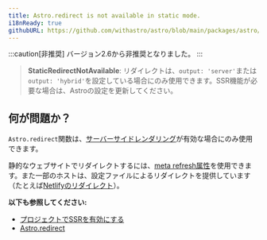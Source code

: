 ```yaml
---
title: Astro.redirect is not available in static mode.
i18nReady: true
githubURL: https://github.com/withastro/astro/blob/main/packages/astro/src/core/errors/errors-data.ts
---
```


:::caution[非推奨]
バージョン2.6から非推奨となりました。
:::

> **StaticRedirectNotAvailable**: リダイレクトは、`output: 'server'`または`output: 'hybrid'`を設定している場合にのみ使用できます。SSR機能が必要な場合は、Astroの設定を更新してください。

## 何が問題か？

`Astro.redirect`関数は、[サーバーサイドレンダリング](/ja/guides/server-side-rendering/)が有効な場合にのみ使用できます。

静的なウェブサイトでリダイレクトするには、[meta refresh属性](https://developer.mozilla.org/ja/docs/Web/HTML/Element/meta)を使用できます。また一部のホストは、設定ファイルによるリダイレクトを提供しています（たとえば[Netlifyのリダイレクト](https://docs.netlify.com/routing/redirects/)）。

**以下も参照してください:**
-  [プロジェクトでSSRを有効にする](/ja/guides/server-side-rendering/)
-  [Astro.redirect](/ja/reference/api-reference/#astroredirect)
